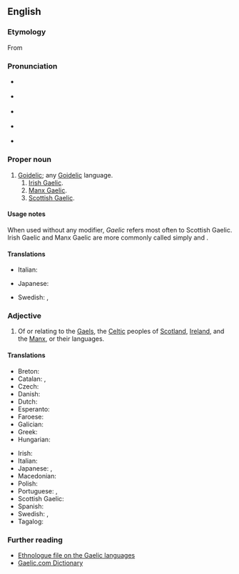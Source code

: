 {{also|gaèlic}}
{{wikipedia|dab=Gaelic}}
==English==

===Etymology===
From {{suffix|en|Gael|ic}}

===Pronunciation===
* {{IPA|en|/ˈɡælɪk/}} {{q|when referring to Scottish Gaelic}}
* {{IPA|en|/ˈɡeɪlɪk/}} {{q|when referring to Irish Gaelic or Manx Gaelic}}
* {{a|Scotland}} {{IPA|en|/ˈɡalɪk/}}
* {{a|US}} {{IPA|en|/ˈɡeɪlɪk/}} {{q|for all senses}}
* {{rhymes|en|eɪlɪk|ælɪk}}

===Proper noun===
{{en-proper noun}}

# [[Goidelic]]; any [[Goidelic]] language.
## [[Irish Gaelic]].
## [[Manx Gaelic]].
## [[Scottish Gaelic]].

====Usage notes====
When used without any modifier, ''Gaelic'' refers most often to Scottish Gaelic. Irish Gaelic and Manx Gaelic are more commonly called simply {{m|en|Irish}} and {{m|en|Manx}}.

====Translations====
{{trans-see|Goidelic}}

{{trans-top|any Goidelic language}}
* Italian: {{t+|it|lingua}} {{t|it|gaelica|f}}
{{trans-mid}}
* Japanese: {{t|ja|ゲール語|tr=gēru-go}}
{{trans-bottom}}

{{trans-see|Scottish Gaelic}}

{{checktrans-top}}
* Swedish: {{t+check|sv|gaeliska|c}}, {{t+check|sv|gäliska|c}}
{{trans-mid}}
{{trans-bottom}}

===Adjective===
{{en-adj|-}}

# Of or relating to the [[Gael]]s, the [[Celtic]] peoples of [[Scotland]], [[Ireland]], and the [[Manx]], or their languages.

====Translations====
{{trans-top|relating to the Gaels or their language}}
* Breton: {{t|br|gouezel}}
* Catalan: {{t|ca|goidèlic}}, {{t|ca|gaèlic}}
* Czech: {{t|cs|gaelský}}
* Danish: {{t|da|gælisk}}
* Dutch: {{t|nl|Gaelisch}}
* Esperanto: {{t|eo|gaela}}
* Faroese: {{t|fo|gæliskur}}
* Galician: {{t+|gl|gaélico|m}}
* Greek: {{t+|el|γαελικός}}
* Hungarian: {{t|hu|gael}}
{{trans-mid}}
* Irish: {{t|ga|Gaelach}}
* Italian: {{t|it|gaelico|m}}
* Japanese: {{t|ja|ゲール族|tr=gēru-zoku}} {{q|people}}, {{t|ja|ゲール語|tr=gēru-go}} {{q|language}}
* Macedonian: {{t|mk|гелски|m}}
* Polish: {{t|pl|gaelicki}}
* Portuguese: {{t+|pt|gaélico|m}}, {{t|pt|gaélica|f}}
* Scottish Gaelic: {{t|gd|Gàidhealach}}
* Spanish: {{t+|es|gaélico}}
* Swedish: {{t+|sv|gaelisk}}, {{t+|sv|gälisk}}
* Tagalog: {{t|tl|Gaeliko}}
{{trans-bottom}}

===Further reading===
* [http://www.ethnologue.com/show_family.asp?subid=90049 Ethnologue file on the Gaelic languages]
* [http://www.gaelic.com/ Gaelic.com Dictionary]

{{topics|en|Languages|Language families|Scotland}}
